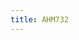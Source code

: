 ```yaml
---
title: AHM732
---
```


<style type="text/css">
.img-responsive {
    margin: 0 auto;
    max-width: 75%
}

.resp-container {
    position: relative;
    overflow: hidden;
    padding-top: 60.0%;
}

.resp-iframe {
    position: absolute;
    top: 0;
    left: 0;
    width: 100%;
    height: 150%;
    border: 0;
}


#vg-tooltip-element table {
  border-spacing: 0;
  border: none;
  margin: initial;
}

#vg-tooltip-element table td, th {
  border: none;
  vertical-align: revert;
}

#observablehq-loadStatus {
  font-size: 0.15em;
}

</style>
<br>

<div class="row">
<div class="col-sm-10">

<div id="observablehq-44e493ae">
  <div class="observablehq-viewof-group"></div>
  <div class="observablehq-viewof-process"></div>
  <div class="observablehq-viewof-reason"></div>
  <div class="observablehq-viewof-stakeholder"></div>
  <div class="observablehq-delayCode"></div>
</div>
<script type="module">
  import {Runtime, Inspector} from "https://cdn.jsdelivr.net/npm/@observablehq/runtime@4/dist/runtime.js";
  import define from "https://api.observablehq.com/@espinielli/the-making-of-ahm732.js?v=3";
  (new Runtime).module(define, name => {
    if (name === "viewof group") return Inspector.into("#observablehq-44e493ae .observablehq-viewof-group")();
    if (name === "viewof process") return Inspector.into("#observablehq-44e493ae .observablehq-viewof-process")();
    if (name === "viewof reason") return Inspector.into("#observablehq-44e493ae .observablehq-viewof-reason")();
    if (name === "viewof stakeholder") return Inspector.into("#observablehq-44e493ae .observablehq-viewof-stakeholder")();
    if (name === "delayCode") return Inspector.into("#observablehq-44e493ae .observablehq-delayCode")();
  });
</script>

</div>
</div>
